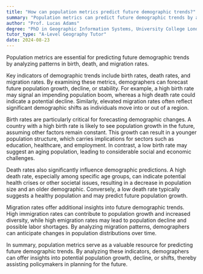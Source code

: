 ```yaml
---
title: "How can population metrics predict future demographic trends?"
summary: "Population metrics can predict future demographic trends by analysing patterns in birth, death, and migration rates."
author: "Prof. Lucas Adams"
degree: "PhD in Geographic Information Systems, University College London"
tutor_type: "A-Level Geography Tutor"
date: 2024-08-23
---
```


Population metrics are essential for predicting future demographic trends by analyzing patterns in birth, death, and migration rates.

Key indicators of demographic trends include birth rates, death rates, and migration rates. By examining these metrics, demographers can forecast future population growth, decline, or stability. For example, a high birth rate may signal an impending population boom, whereas a high death rate could indicate a potential decline. Similarly, elevated migration rates often reflect significant demographic shifts as individuals move into or out of a region.

Birth rates are particularly critical for forecasting demographic changes. A country with a high birth rate is likely to see population growth in the future, assuming other factors remain constant. This growth can result in a younger population structure, which carries implications for sectors such as education, healthcare, and employment. In contrast, a low birth rate may suggest an aging population, leading to considerable social and economic challenges.

Death rates also significantly influence demographic predictions. A high death rate, especially among specific age groups, can indicate potential health crises or other societal issues, resulting in a decrease in population size and an older demographic. Conversely, a low death rate typically suggests a healthy population and may predict future population growth.

Migration rates offer additional insights into future demographic trends. High immigration rates can contribute to population growth and increased diversity, while high emigration rates may lead to population decline and possible labor shortages. By analyzing migration patterns, demographers can anticipate changes in population distributions over time.

In summary, population metrics serve as a valuable resource for predicting future demographic trends. By analyzing these indicators, demographers can offer insights into potential population growth, decline, or shifts, thereby assisting policymakers in planning for the future.
    